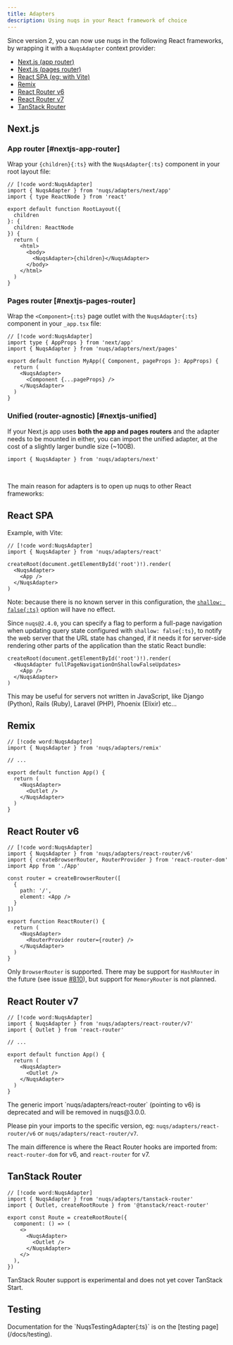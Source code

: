 ```yaml
---
title: Adapters
description: Using nuqs in your React framework of choice
---
```


Since version 2, you can now use nuqs in the following React frameworks, by
wrapping it with a `NuqsAdapter` context provider:

- [Next.js (app router)](#nextjs-app-router)
- [Next.js (pages router)](#nextjs-pages-router)
- [React SPA (eg: with Vite)](#react-spa)
- [Remix](#remix)
- [React Router v6](#react-router-v6)
- [React Router v7](#react-router-v7)
- [TanStack Router](#tanstack-router)

## Next.js

### App router [#nextjs-app-router]

Wrap your `{children}{:ts}` with the `NuqsAdapter{:ts}` component in your root layout file:

```tsx title="src/app/layout.tsx"
// [!code word:NuqsAdapter]
import { NuqsAdapter } from 'nuqs/adapters/next/app'
import { type ReactNode } from 'react'

export default function RootLayout({
  children
}: {
  children: ReactNode
}) {
  return (
    <html>
      <body>
        <NuqsAdapter>{children}</NuqsAdapter>
      </body>
    </html>
  )
}
```

### Pages router [#nextjs-pages-router]

Wrap the `<Component>{:ts}` page outlet with the `NuqsAdapter{:ts}` component in your `_app.tsx` file:

```tsx title="src/pages/_app.tsx"
// [!code word:NuqsAdapter]
import type { AppProps } from 'next/app'
import { NuqsAdapter } from 'nuqs/adapters/next/pages'

export default function MyApp({ Component, pageProps }: AppProps) {
  return (
    <NuqsAdapter>
      <Component {...pageProps} />
    </NuqsAdapter>
  )
}
```

### Unified (router-agnostic) [#nextjs-unified]

If your Next.js app uses **both the app and pages routers** and the adapter needs
to be mounted in either, you can import the unified adapter, at the cost
of a slightly larger bundle size (~100B).

```tsx
import { NuqsAdapter } from 'nuqs/adapters/next'
```

<br/>

The main reason for adapters is to open up nuqs to other React frameworks:

## React SPA

Example, with Vite:

```tsx title="src/main.tsx"
// [!code word:NuqsAdapter]
import { NuqsAdapter } from 'nuqs/adapters/react'

createRoot(document.getElementById('root')!).render(
  <NuqsAdapter>
    <App />
  </NuqsAdapter>
)
```

Note: because there is no known server in this configuration, the
[`shallow: false{:ts}`](./options#shallow) option will have no effect.

Since `nuqs@2.4.0`, you can specify a flag to perform a full-page navigation when
updating query state configured with `shallow: false{:ts}`, to notify the web server
that the URL state has changed, if it needs it for server-side rendering other
parts of the application than the static React bundle:

```tsx title="src/main.tsx" /fullPageNavigationOnShallowFalseUpdates/
createRoot(document.getElementById('root')!).render(
  <NuqsAdapter fullPageNavigationOnShallowFalseUpdates>
    <App />
  </NuqsAdapter>
)
```

This may be useful for servers not written in JavaScript, like Django (Python),
Rails (Ruby), Laravel (PHP), Phoenix (Elixir) etc...

## Remix

```tsx title="app/root.tsx"
// [!code word:NuqsAdapter]
import { NuqsAdapter } from 'nuqs/adapters/remix'

// ...

export default function App() {
  return (
    <NuqsAdapter>
      <Outlet />
    </NuqsAdapter>
  )
}
```

## React Router v6

```tsx title="src/main.tsx"
// [!code word:NuqsAdapter]
import { NuqsAdapter } from 'nuqs/adapters/react-router/v6'
import { createBrowserRouter, RouterProvider } from 'react-router-dom'
import App from './App'

const router = createBrowserRouter([
  {
    path: '/',
    element: <App />
  }
])

export function ReactRouter() {
  return (
    <NuqsAdapter>
      <RouterProvider router={router} />
    </NuqsAdapter>
  )
}
```

<Callout>

 Only `BrowserRouter` is supported. There may be support for `HashRouter`
 in the future (see issue [#810](https://github.com/47ng/nuqs/issues/810)), but
 support for `MemoryRouter` is not planned.

</Callout>

## React Router v7

```tsx title="app/root.tsx"
// [!code word:NuqsAdapter]
import { NuqsAdapter } from 'nuqs/adapters/react-router/v7'
import { Outlet } from 'react-router'

// ...

export default function App() {
  return (
    <NuqsAdapter>
      <Outlet />
    </NuqsAdapter>
  )
}
```

<Callout type="warn" title="Deprecation notice">
  The generic import `nuqs/adapters/react-router` (pointing to v6)
  is deprecated and will be removed in nuqs@3.0.0.

  Please pin your imports to the specific version,
  eg: `nuqs/adapters/react-router/v6` or `nuqs/adapters/react-router/v7`.

  The main difference is where the React Router hooks are imported from:
  `react-router-dom` for v6, and `react-router` for v7.
</Callout>

## TanStack Router

```tsx title="src/routes/__root.tsx"
// [!code word:NuqsAdapter]
import { NuqsAdapter } from 'nuqs/adapters/tanstack-router'
import { Outlet, createRootRoute } from '@tanstack/react-router'

export const Route = createRootRoute({
  component: () => (
    <>
      <NuqsAdapter>
        <Outlet />
      </NuqsAdapter>
    </>
  ),
})
```

<Callout>

TanStack Router support is experimental and does not yet cover TanStack Start.

</Callout>

## Testing

<Callout>
  Documentation for the `NuqsTestingAdapter{:ts}` is on the [testing page](/docs/testing).
</Callout>
